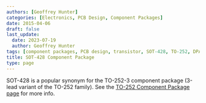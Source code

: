 ```yaml
---
authors: [Geoffrey Hunter]
categories: [Electronics, PCB Design, Component Packages]
date: 2015-04-06
draft: false
last_update:
  date: 2023-07-19
  author: Geoffrey Hunter
tags: [component packages, PCB design, transistor, SOT-428, TO-252, DPACK]
title: SOT-428 Component Package
type: page
---
```


SOT-428 is a popular synonym for the TO-252-3 component package (3-lead variant of the TO-252 family). See the [TO-252 Component Package page](/pcb-design/component-packages/to-252-component-package/) for more info.
